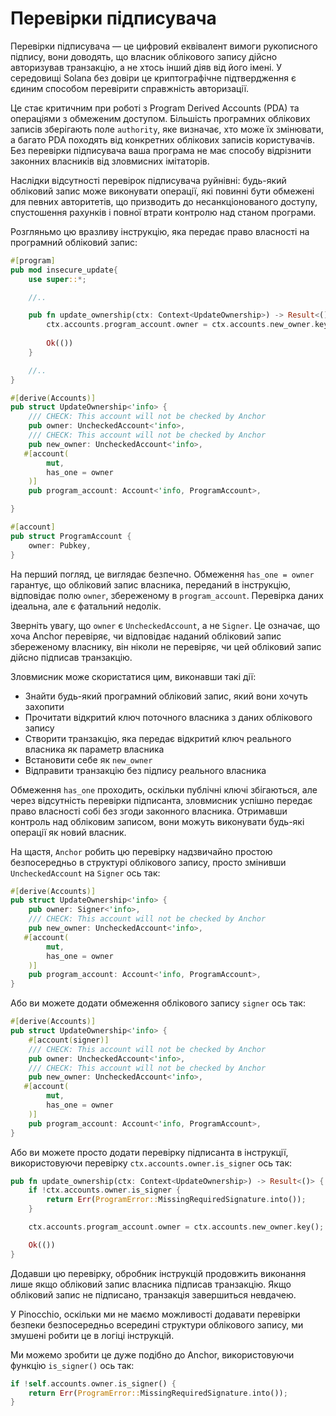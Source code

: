 
# Перевірки підписувача

Перевірки підписувача — це цифровий еквівалент вимоги рукописного підпису, вони доводять, що власник облікового запису дійсно авторизував транзакцію, а не хтось інший діяв від його імені. У середовищі Solana без довіри це криптографічне підтвердження є єдиним способом перевірити справжність авторизації.

Це стає критичним при роботі з Program Derived Accounts (PDA) та операціями з обмеженим доступом. Більшість програмних облікових записів зберігають поле `authority`, яке визначає, хто може їх змінювати, а багато PDA походять від конкретних облікових записів користувачів. Без перевірки підписувача ваша програма не має способу відрізнити законних власників від зловмисних імітаторів.

Наслідки відсутності перевірок підписувача руйнівні: будь-який обліковий запис може виконувати операції, які повинні бути обмежені для певних авторитетів, що призводить до несанкціонованого доступу, спустошення рахунків і повної втрати контролю над станом програми.

<ArticleSection name="Anchor" id="anchor" level="h2" />

Розгляньмо цю вразливу інструкцію, яка передає право власності на програмний обліковий запис:

```rust
#[program]
pub mod insecure_update{
    use super::*;

    //..

    pub fn update_ownership(ctx: Context<UpdateOwnership>) -> Result<()> {
        ctx.accounts.program_account.owner = ctx.accounts.new_owner.key();
    
        Ok(())
    }

    //..
}

#[derive(Accounts)]
pub struct UpdateOwnership<'info> {
    /// CHECK: This account will not be checked by Anchor
    pub owner: UncheckedAccount<'info>,
    /// CHECK: This account will not be checked by Anchor
    pub new_owner: UncheckedAccount<'info>,
   #[account(
        mut,
        has_one = owner
    )]
    pub program_account: Account<'info, ProgramAccount>,

}

#[account]
pub struct ProgramAccount {
    owner: Pubkey,
}
```

На перший погляд, це виглядає безпечно. Обмеження `has_one = owner` гарантує, що обліковий запис власника, переданий в інструкцію, відповідає полю `owner`, збереженому в `program_account`. Перевірка даних ідеальна, але є фатальний недолік.

Зверніть увагу, що `owner` є `UncheckedAccount`, а не `Signer`. Це означає, що хоча Anchor перевіряє, чи відповідає наданий обліковий запис збереженому власнику, він ніколи не перевіряє, чи цей обліковий запис дійсно підписав транзакцію.

Зловмисник може скористатися цим, виконавши такі дії:
- Знайти будь-який програмний обліковий запис, який вони хочуть захопити
- Прочитати відкритий ключ поточного власника з даних облікового запису
- Створити транзакцію, яка передає відкритий ключ реального власника як параметр власника
- Встановити себе як `new_owner`
- Відправити транзакцію без підпису реального власника

Обмеження `has_one` проходить, оскільки публічні ключі збігаються, але через відсутність перевірки підписанта, зловмисник успішно передає право власності собі без згоди законного власника. Отримавши контроль над обліковим записом, вони можуть виконувати будь-які операції як новий власник.

На щастя, `Anchor` робить цю перевірку надзвичайно простою безпосередньо в структурі облікового запису, просто змінивши `UncheckedAccount` на `Signer` ось так:

```rust
#[derive(Accounts)]
pub struct UpdateOwnership<'info> {
    pub owner: Signer<'info>,
    /// CHECK: This account will not be checked by Anchor
    pub new_owner: UncheckedAccount<'info>,
   #[account(
        mut,
        has_one = owner
    )]
    pub program_account: Account<'info, ProgramAccount>,
}
```

Або ви можете додати обмеження облікового запису `signer` ось так:

```rust
#[derive(Accounts)]
pub struct UpdateOwnership<'info> {
    #[account(signer)]
    /// CHECK: This account will not be checked by Anchor
    pub owner: UncheckedAccount<'info>,
    /// CHECK: This account will not be checked by Anchor
    pub new_owner: UncheckedAccount<'info>,
   #[account(
        mut,
        has_one = owner
    )]
    pub program_account: Account<'info, ProgramAccount>,
}
```

Або ви можете просто додати перевірку підписанта в інструкції, використовуючи перевірку `ctx.accounts.owner.is_signer` ось так:

```rust
pub fn update_ownership(ctx: Context<UpdateOwnership>) -> Result<()> {
    if !ctx.accounts.owner.is_signer {
        return Err(ProgramError::MissingRequiredSignature.into());
    }

    ctx.accounts.program_account.owner = ctx.accounts.new_owner.key();

    Ok(())
}
```

Додавши цю перевірку, обробник інструкцій продовжить виконання лише якщо обліковий запис власника підписав транзакцію. Якщо обліковий запис не підписано, транзакція завершиться невдачею.

<ArticleSection name="Pinocchio" id="pinocchio" level="h2" />

У Pinocchio, оскільки ми не маємо можливості додавати перевірки безпеки безпосередньо всередині структури облікового запису, ми змушені робити це в логіці інструкцій.

Ми можемо зробити це дуже подібно до Anchor, використовуючи функцію `is_signer()` ось так:

```rust
if !self.accounts.owner.is_signer() {
    return Err(ProgramError::MissingRequiredSignature.into());
}
```
